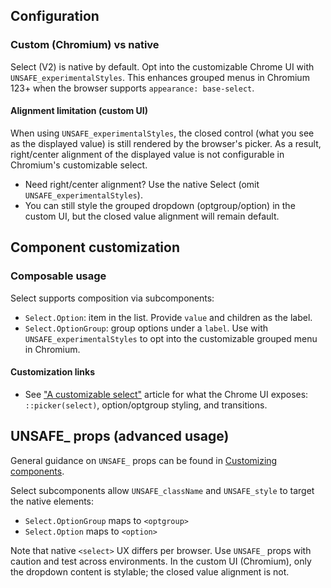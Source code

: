 ## Configuration

### Custom (Chromium) vs native

Select (V2) is native by default. Opt into the customizable Chrome UI with
`UNSAFE_experimentalStyles`. This enhances grouped menus in Chromium 123+ when
the browser supports `appearance: base-select`.

#### Alignment limitation (custom UI)

When using `UNSAFE_experimentalStyles`, the closed control (what you see as the
displayed value) is still rendered by the browser's picker. As a result,
right/center alignment of the displayed value is not configurable in Chromium's
customizable select.

- Need right/center alignment? Use the native Select (omit
  `UNSAFE_experimentalStyles`).
- You can still style the grouped dropdown (optgroup/option) in the custom UI,
  but the closed value alignment will remain default.

## Component customization

### Composable usage

Select supports composition via subcomponents:

- `Select.Option`: item in the list. Provide `value` and children as the label.
- `Select.OptionGroup`: group options under a `label`. Use with
  `UNSAFE_experimentalStyles` to opt into the customizable grouped menu in
  Chromium.

#### Customization links

- See
  ["A customizable select"](https://developer.chrome.com/blog/a-customizable-select)
  article for what the Chrome UI exposes: `::picker(select)`, option/optgroup
  styling, and transitions.

## UNSAFE\_ props (advanced usage)

General guidance on `UNSAFE_` props can be found in
[Customizing components](/guides/customizing-components).

Select subcomponents allow `UNSAFE_className` and `UNSAFE_style` to target the
native elements:

- `Select.OptionGroup` maps to `<optgroup>`
- `Select.Option` maps to `<option>`

Note that native `<select>` UX differs per browser. Use `UNSAFE_` props with
caution and test across environments. In the custom UI (Chromium), only the
dropdown content is stylable; the closed value alignment is not.
